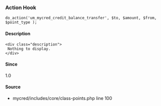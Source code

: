 
<UMBreadCrumb type="action"/>

### Action Hook    
    
```
do_action('um_mycred_credit_balance_transfer', $to, $amount, $from, $point_type );
```

#### Description
    <div class="description">
     Nothing to display.
    </div>

#### Since
<div class="description">
1.0
</div>

#### Source
  - <Link href="https://github.com/ultimatemember/mycred/tree/2.2.3/includes/core/class-points.php#L100">mycred/includes/core/class-points.php</Link> <Link href="https://github.com/ultimatemember/mycred/tree/2.2.3/includes/core/class-points.php#L100">line 100</Link>

